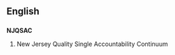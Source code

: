 ==English==

==={{initialism}}===
'''NJQSAC'''

# New Jersey Quality Single Accountability Continuum
{{count page|[[Wiktionary:Page count]]}}